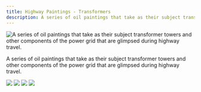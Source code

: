 ```yaml
---
title: Highway Paintings - Transformers
description: A series of oil paintings that take as their subject transformer towers and other components of the power grid that are glimpsed during highway travel.
---
```


![A series of oil paintings that take as their subject transformer towers and other components of the power grid that are glimpsed during highway travel.](@assets/highway-paintings-transformers/cover.jpg)

A series of oil paintings that take as their subject transformer towers and other components of the power grid that are glimpsed during highway travel.



![](@assets/highway-paintings-transformers/1.jpg)
![](@assets/highway-paintings-transformers/2.jpg)
![](@assets/highway-paintings-transformers/3.jpg)
![](@assets/highway-paintings-transformers/4.jpg)
